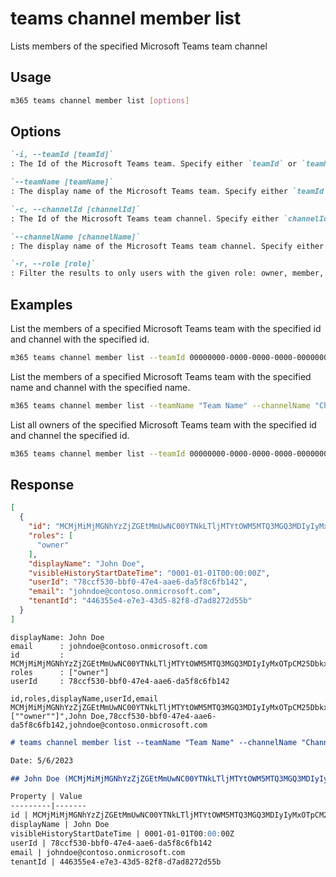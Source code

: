 
# teams channel member list

Lists members of the specified Microsoft Teams team channel

## Usage

```sh
m365 teams channel member list [options]
```

## Options

```md definition-list
`-i, --teamId [teamId]`
: The Id of the Microsoft Teams team. Specify either `teamId` or `teamName` but not both

`--teamName [teamName]`
: The display name of the Microsoft Teams team. Specify either `teamId` or `teamName` but not both

`-c, --channelId [channelId]`
: The Id of the Microsoft Teams team channel. Specify either `channelId` or `channelName` but not both

`--channelName [channelName]`
: The display name of the Microsoft Teams team channel. Specify either `channelId` or `channelName` but not both

`-r, --role [role]`
: Filter the results to only users with the given role: owner, member, guest
```

<Global />

## Examples
  
List the members of a specified Microsoft Teams team with the specified id and channel with the specified id.

```sh
m365 teams channel member list --teamId 00000000-0000-0000-0000-000000000000 --channelId 19:00000000000000000000000000000000@thread.skype
```

List the members of a specified Microsoft Teams team with the specified name and channel with the specified name.

```sh
m365 teams channel member list --teamName "Team Name" --channelName "Channel Name"
```

List all owners of the specified Microsoft Teams team with the specified id and channel the specified id.

```sh
m365 teams channel member list --teamId 00000000-0000-0000-0000-000000000000 --channelId 19:00000000000000000000000000000000@thread.skype --role owner
```

## Response

<Tabs>
  <TabItem value="JSON">

  ```json
  [
    {
      "id": "MCMjMiMjMGNhYzZjZGEtMmUwNC00YTNkLTljMTYtOWM5MTQ3MGQ3MDIyIyMxOTpCM25DbkxLd3dDb0dERUFEeVVnUTVrSjVQa2VrdWp5am13eHA3dWhRZUFFMUB0aHJlYWQudGFjdjIjIzc4Y2NmNTMwLWJiZjAtNDdlNC1hYWU2LWRhNWY4YzZmYjE0Mg==",
      "roles": [
        "owner"
      ],
      "displayName": "John Doe",
      "visibleHistoryStartDateTime": "0001-01-01T00:00:00Z",
      "userId": "78ccf530-bbf0-47e4-aae6-da5f8c6fb142",
      "email": "johndoe@contoso.onmicrosoft.com",
      "tenantId": "446355e4-e7e3-43d5-82f8-d7ad8272d55b"
    }
  ]
  ```

  </TabItem>
  <TabItem value="Text">

  ```text
  displayName: John Doe
  email      : johndoe@contoso.onmicrosoft.com
  id         : MCMjMiMjMGNhYzZjZGEtMmUwNC00YTNkLTljMTYtOWM5MTQ3MGQ3MDIyIyMxOTpCM25DbkxLd3dDb0dERUFEeVVnUTVrSjVQa2VrdWp5am13eHA3dWhRZUFFMUB0aHJlYWQudGFjdjIjIzc4Y2NmNTMwLWJiZjAtNDdlNC1hYWU2LWRhNWY4YzZmYjE0Mg==
  roles      : ["owner"]
  userId     : 78ccf530-bbf0-47e4-aae6-da5f8c6fb142
  ```

  </TabItem>
  <TabItem value="CSV">

  ```csv
  id,roles,displayName,userId,email
  MCMjMiMjMGNhYzZjZGEtMmUwNC00YTNkLTljMTYtOWM5MTQ3MGQ3MDIyIyMxOTpCM25DbkxLd3dDb0dERUFEeVVnUTVrSjVQa2VrdWp5am13eHA3dWhRZUFFMUB0aHJlYWQudGFjdjIjIzc4Y2NmNTMwLWJiZjAtNDdlNC1hYWU2LWRhNWY4YzZmYjE0Mg==,"[""owner""]",John Doe,78ccf530-bbf0-47e4-aae6-da5f8c6fb142,johndoe@contoso.onmicrosoft.com
  ```

  </TabItem>
  <TabItem value="Markdown">

  ```md
  # teams channel member list --teamName "Team Name" --channelName "Channel Name"

  Date: 5/6/2023

  ## John Doe (MCMjMiMjMGNhYzZjZGEtMmUwNC00YTNkLTljMTYtOWM5MTQ3MGQ3MDIyIyMxOTpCM25DbkxLd3dDb0dERUFEeVVnUTVrSjVQa2VrdWp5am13eHA3dWhRZUFFMUB0aHJlYWQudGFjdjIjIzc4Y2NmNTMwLWJiZjAtNDdlNC1hYWU2LWRhNWY4YzZmYjE0Mg==)

  Property | Value
  ---------|-------
  id | MCMjMiMjMGNhYzZjZGEtMmUwNC00YTNkLTljMTYtOWM5MTQ3MGQ3MDIyIyMxOTpCM25DbkxLd3dDb0dERUFEeVVnUTVrSjVQa2VrdWp5am13eHA3dWhRZUFFMUB0aHJlYWQudGFjdjIjIzc4Y2NmNTMwLWJiZjAtNDdlNC1hYWU2LWRhNWY4YzZmYjE0Mg==
  displayName | John Doe
  visibleHistoryStartDateTime | 0001-01-01T00:00:00Z
  userId | 78ccf530-bbf0-47e4-aae6-da5f8c6fb142
  email | johndoe@contoso.onmicrosoft.com
  tenantId | 446355e4-e7e3-43d5-82f8-d7ad8272d55b
  ```

  </TabItem>
</Tabs>
